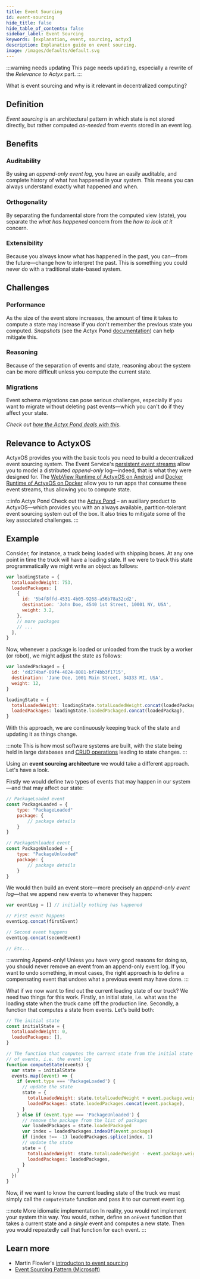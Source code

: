 ```yaml
---
title: Event Sourcing
id: event-sourcing
hide_title: false
hide_table_of_contents: false
sidebar_label: Event Sourcing
keywords: [explanation, event, sourcing, actyx]
description: Explanation guide on event sourcing.
image: /images/defaults/default.svg
---
```


:::warning needs updating
This page needs updating, especially a rewrite of the _Relevance to Actyx_ part.
:::

What is event sourcing and why is it relevant in decentralized computing?

## Definition

_Event sourcing_ is an architectural pattern in which state is not stored directly, but rather computed _as-needed_ from events stored in an event log.

## Benefits

### Auditability

By using an _append-only event log_, you have an easily auditable, and complete history of what has happened in your system. This means you can always understand exactly what happened and when.

### Orthogonality

By separating the fundamental store from the computed view (state), you separate the _what has happened_ concern from the _how to look at it_ concern.

### Extensibility

Because you always know what has happened in the past, you can&mdash;from the future&mdash;change how to interpret the past. This is something you could never do with a traditional state-based system.

## Challenges

### Performance

As the size of the event store increases, the amount of time it takes to compute a state may increase if you don't remember the previous state you computed. _Snapshots_ (see the Actyx Pond [documentation](/docs/pond/introduction)) can help mitigate this.

### Reasoning

Because of the separation of events and state, reasoning about the system can be more difficult unless you compute the current state.

### Migrations

Event schema migrations can pose serious challenges, especially if you want to migrate without deleting past events&mdash;which you can't do if they affect your state.

_Check out [how the Actyx Pond deals with this](/docs/pond/guides/types)_.

## Relevance to ActyxOS

ActyxOS provides you with the basic tools you need to build a decentralized event sourcing system. The Event Service's [persistent event streams](/docs/os/guides/event-streams) allow you to model a distributed _append-only_ log&mdash;indeed, that is what they were designed for. The [WebView Runtime of ActyxOS on Android](../advanced-guides/actyxos-on-android) and [Docker Runtime of ActyxOS on Docker](../advanced-guides/actyxos-on-docker) allow you to run apps that consume these event streams, thus allowing you to compute state.

:::info Actyx Pond
Check out the [Actyx Pond](/docs/pond/introduction) – an auxiliary product to ActyxOS&mdash;which provides you with an always available, partition-tolerant event sourcing system out of the box. It also tries to mitigate some of the key associated challenges.
:::

## Example

Consider, for instance, a truck being loaded with shipping boxes. At any one point in time the truck will have a loading state. If we were to track this state programmatically we might write an object as follows:

```js
var loadingState = {
  totalLoadedWeight: 753,
  loadedPackages: [
    {
      id: '5b4f8ffd-4531-4b05-9268-a56b78a32cd2',
      destination: 'John Doe, 4540 1st Street, 10001 NY, USA',
      weight: 3.2,
    },
    // more packages
    // ...
  ],
}
```

Now, whenever a package is loaded or unloaded from the truck by a worker (or robot), we might adjust the state as follows:

```js
var loadedPackaged = {
  id: 'dd274baf-09f4-4024-8081-bf74bb3f1715',
  destination: 'Jane Doe, 1001 Main Street, 34333 MI, USA',
  weight: 12,
}

loadingState = {
  totalLoadedWeight: loadingState.totalLoadedWeight.concat(loadedPackage.weight),
  loadedPackages: loadingState.loadedPackaged.concat(loadedPackag),
}
```

With this approach, we are continuously keeping track of the state and updating it as things change.

:::note
This is how most software systems are built, with the state being held in large databases and [CRUD operations](https://en.wikipedia.org/wiki/Create,_read,_update_and_delete) leading to state changes.
:::

Using an **event sourcing architecture** we would take a different approach. Let's have a look.

Firstly we would define two types of events that may happen in our system&mdash;and that may affect our state:

```js
// PackageLoaded event
const PackageLoaded = {
    type: "PackageLoaded"
    package: {
        // package details
    }
}

// PackageUnloaded event
const PackageUnloaded = {
    type: "PackageUnloaded"
    package: {
        // package details
    }
}
```

We would then build an event store&mdash;more precisely an _append-only event log_&mdash;that we append new events to whenever they happen:

```js
var eventLog = [] // initially nothing has happened

// First event happens
eventLog.concat(firstEvent)

// Second event happens
eventLog.concat(secondEvent)

// Etc...
```

:::warning Append-only!
Unless you have very good reasons for doing so, you should never remove an event from an append-only event log. If you want to undo something, in most cases, the right approach is to define a compensating event that undoes what a previous event may have done.
:::

What if we now want to find out the current loading state of our truck? We need two things for this work. Firstly, an initial state, i.e. what was the loading state when the truck came off the production line. Secondly, a function that computes a state from events. Let's build both:

```js
// The initial state
const initialState = {
  totalLoadedWeight: 0,
  loadedPackages: [],
}

// The function that computes the current state from the initial state and a list
// of events, i.e. the event log
function computeState(events) {
  var state = initialState
  events.map((event) => {
    if (event.type === 'PackageLoaded') {
      // update the state
      state = {
        totalLoadedWeight: state.totalLoadedWeight + event.package.weight,
        loadedPackages: state.loadedPackages.concat(event.package),
      }
    } else if (event.type === 'PackageUnloaded') {
      // remove the package from the list of packages
      var loadedPackages = state.loadedPackaged
      var index = loadedPackages.indexOf(event.package)
      if (index !== -1) loadedPackages.splice(index, 1)
      // update the state
      state = {
        totalLoadedWeight: state.totalLoadedWeight - event.package.weight,
        loadedPackages: loadedPackages,
      }
    }
  })
}
```

Now, if we want to know the current loading state of the truck we must simply call the `computeState` function and pass it to our current event log.

:::note More idiomatic implementation
In reality, you would not implement your system this way. You would, rather, define an `onEvent` function that takes a current state and a _single_ event and computes a new state. Then you would repeatedly call that function for each event.
:::

## Learn more

- Martin Flowler's [introducton to event sourcing](https://martinfowler.com/eaaDev/EventSourcing.html)
- [Event Sourcing Pattern (Microsoft)](https://docs.microsoft.com/en-us/azure/architecture/patterns/event-sourcing)
